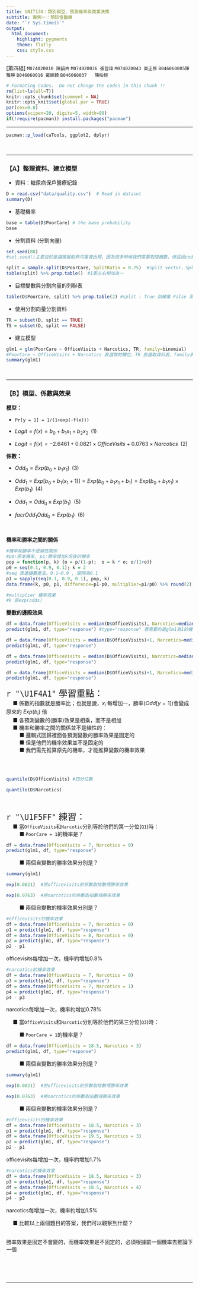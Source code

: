 ```yaml
---
title: UNIT13A：類別模型、預測機率與商業決策 
subtitle: 案例一：預防性醫療
date: "`r Sys.time()`"
output: 
  html_document:
    highlight: pygments
    theme: flatly
    css: style.css
---
```


[第四組] `M074020010 陳韻卉` `M074020036 張哲瑋` `M074020043 巢正修` `B046060005陳雅靜` `B046060016 戴婉錡` `B046060037	陳柏愷`

```r
# Formating Codes.  Do not change the codes in this chunk !!
rm(list=ls(all=T))
knitr::opts_chunk$set(comment = NA)
knitr::opts_knit$set(global.par = TRUE)
par(cex=0.8)
options(scipen=20, digits=5, width=80)
if(!require(pacman)) install.packages("pacman")
```
<hr>

```r
pacman::p_load(caTools, ggplot2, dplyr)
```
<br><hr>

### 【A】整理資料、建立模型

+ 資料：糖尿病保戶醫療紀錄
```r
D = read.csv("data/quality.csv")  # Read in dataset
summary(D)
```

+ 基礎機率
```r
base = table(D$PoorCare) # the base probability
base
```

+ 分割資料 (分割向量)
```r
set.seed(88)
#set.seed()主要目的是讓模擬能夠可重複出現，因為很多時候我們需要取隨機數，但這段code再跑一次後結果就不一樣了，如果需要重複出現同樣的模擬結果的話，就可以用set.seed()。

split = sample.split(D$PoorCare, SplitRatio = 0.75)  #split vector，SplitRatio要切出來的比率。
table(split) %>% prop.table()　#1表左右相加為一
```

+ 目標變數與分割向量的列聯表
```r
table(D$PoorCare, split) %>% prop.table(2) #split : True 訓練集 False 測試集 # 2表上下相加為一
```

+ 使用分割向量分割資料
```r
TR = subset(D, split == TRUE)
TS = subset(D, split == FALSE)
```

+ 建立模型
```r
glm1 = glm(PoorCare ~ OfficeVisits + Narcotics, TR, family=binomial)
#PoorCare ~ OfficeVisits + Narcotics 表選取的欄位，TR 表選取資料表，family表需要哪種的機率分配。
summary(glm1)
```
<br><hr>


### 【B】模型、係數與效果

**模型：**

+ `Pr[y = 1] = 1/(1+exp(-f(x)))` 

+ $Logit = f(x) = b_0 + b_1 x_1 + b_2 x_2 \;\; (1)$

+ $Logit = f(x) = -2.6461 + 0.0821 \times OfficeVisits + 0.0763 \times Narcotics \;\; (2)$

**係數：**

+ $Odd_0 = Exp(b_0 + b_1 x_1)\;\;(3)$

+ $Odd_1 = Exp[b_0 + b_1(x_1+1)] = Exp(b_0 + b_1 x_1 + b_1) = Exp(b_0 + b_1 x_1) \times Exp(b_1) \;\;(4)$

+ $Odd_1 = Odd_0 \times Exp(b_1) \:\:(5)$

+ $facr{Odd_1}{Odd_0} =  Exp(b_1) \:\:(6)$

<br>

**機率和勝率之間的關係** 
```r
#機率和勝率不是線性關係
#p0:原本機率, p1:勝率增加k倍後的機率
pop = function(p, k) {o = p/(1-p);  o = k * o; o/(1+o)}
p0 = seq(0.1, 0.9, 0.1); k = 2
#seq 表連續數產生。0.1~0.9 , 間隔為0.1
p1 = sapply(seq(0.1, 0.9, 0.1), pop, k)
data.frame(k, p0, p1, difference=p1-p0, multiplier=p1/p0) %>% round(2) 

#multiplier 機率效果
#k 是exp(odds)
```

**變數的邊際效果** 
```r
df = data.frame(OfficeVisits = median(D$OfficeVisits), Narcotics=median(D$Narcotics))
predict(glm1, df, type="response") #type="response" 表需要的是glm1為1的機率，非勝算(odds)
```

```r
df = data.frame(OfficeVisits = median(D$OfficeVisits)+1, Narcotics=median(D$Narcotics))
predict(glm1, df, type="response")
```

```r
df = data.frame(OfficeVisits = median(D$OfficeVisits), Narcotics=median(D$Narcotics)+1)
predict(glm1, df, type="response")
```

```r
df = data.frame(OfficeVisits = median(D$OfficeVisits)+1, Narcotics=median(D$Narcotics)+1)
predict(glm1, df, type="response")
```

<p class="wwl">
<span style="font-size:24px">`r "\U1F4A1"` 學習重點：</span><br>
&emsp; ■ 係數的指數就是勝率比；也就是說，$x_i$ 每增加一，勝率($Odd[y = 1]$)會變成原來的 $Exp(b_i)$ 倍<br>
&emsp; ■ 各預測變數的(勝率)效果是相乘，而不是相加<br>
&emsp; ■ 機率和勝率之間的關係並不是線性的：<br>
&emsp; &emsp; ■ 邏輯式回歸裡面各預測變數的勝率效果是固定的<br>
&emsp; &emsp; ■ 但是他們的機率效果並不是固定的<br>
&emsp; &emsp; ■ 我們需先推算原先的機率，才能推算變數的機率效果<br><br>
</p class="wwl"><br>


```r
quantile(D$OfficeVisits) #四分位數
```

```r
quantile(D$Narcotics)
```
<br>

<p class="qiz">
<span style="font-size:24px">`r "\U1F5FF"` 練習： </span><br>
&emsp; ■ 當`OfficeVisits`和`Narcotic`分別等於他們的第一分位(`Q1`)時：<br>
&emsp; &emsp; ■ `PoorCare = 1`的機率是？<br>

```r
df = data.frame(OfficeVisits = 7, Narcotics = 0)   
predict(glm1, df, type="response")
```

&emsp; &emsp; ■ 兩個自變數的勝率效果分別是？<br>

```r
summary(glm1)
```

```r
exp(0.0821)  #將officevisits的係數取指數得勝率效果

```


```r
exp(0.0763)  #將narcotics的係數取指數得勝率效果

```

&emsp; &emsp; ■ 兩個自變數的機率效果分別是？<br>


```r
#officevisits的機率效果
df = data.frame(OfficeVisits = 7, Narcotics = 0)   
p1 = predict(glm1, df, type="response")
df = data.frame(OfficeVisits = 8, Narcotics = 0)   
p2 = predict(glm1, df, type="response")
p2 - p1
```
officevisits每增加一次，機率約增加0.8%

```r
#narcotics的機率效果
df = data.frame(OfficeVisits = 7, Narcotics = 0)   
p3 = predict(glm1, df, type="response")
df = data.frame(OfficeVisits = 7, Narcotics = 1)   
p4 = predict(glm1, df, type="response")
p4 - p3
```
narcotics每增加一次，機率約增加0.78%<br>


&emsp; ■ 當`OfficeVisits`和`Narcotic`分別等於他們的第三分位(`Q3`)時：<br>

&emsp; &emsp; ■ `PoorCare = 1`的機率是？<br>

```r
df = data.frame(OfficeVisits = 18.5, Narcotics = 3)   
predict(glm1, df, type="response")
```

&emsp; &emsp; ■ 兩個自變數的勝率效果分別是？<br>

```r
summary(glm1)
```

```r
exp(0.0821)  #將officevisits的係數取指數得勝率效果
```

```r
exp(0.0763)  #將narcotics的係數取指數得勝率效果
```


&emsp; &emsp; ■ 兩個自變數的機率效果分別是？<br>

```r
#officevisits的機率效果
df = data.frame(OfficeVisits = 18.5, Narcotics = 3)   
p1 = predict(glm1, df, type="response")
df = data.frame(OfficeVisits = 19.5, Narcotics = 3)   
p2 = predict(glm1, df, type="response")
p2 - p1
```
officevisits每增加一次，機率約增加1.7%

```r
#narcotics的機率效果
df = data.frame(OfficeVisits = 18.5, Narcotics = 3)   
p3 = predict(glm1, df, type="response")
df = data.frame(OfficeVisits = 18.5, Narcotics = 4)   
p4 = predict(glm1, df, type="response")
p4 - p3
```
narcotics每增加一次，機率約增加1.5%<br>

&emsp; ■ 比較以上兩個題目的答案，我們可以觀察到什麼？<br><br>

勝率效果是固定不會變的，而機率效果是不固定的，必須根據前一個機率去推論下一個
</p class="qiz">

<br><br><br><hr>



